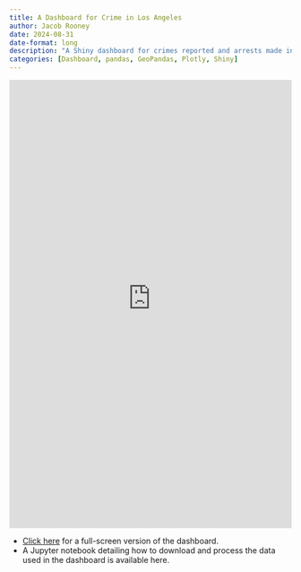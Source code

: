 ```yaml
---
title: A Dashboard for Crime in Los Angeles
author: Jacob Rooney
date: 2024-08-31
date-format: long
description: "A Shiny dashboard for crimes reported and arrests made in Los Angeles from 2020 through 2024."
categories: [Dashboard, pandas, GeoPandas, Plotly, Shiny]
---
```


:::{.column-page}
<iframe
	src="https://jhrooney-la-crime-dashboard.hf.space"
	frameborder="0"
  height="800"
  width="100%"
></iframe>
:::

- [Click here](https://jhrooney-la-crime-dashboard.hf.space) for a full-screen version of the dashboard.
- A Jupyter notebook detailing how to download and process the data used in the dashboard is available here.
